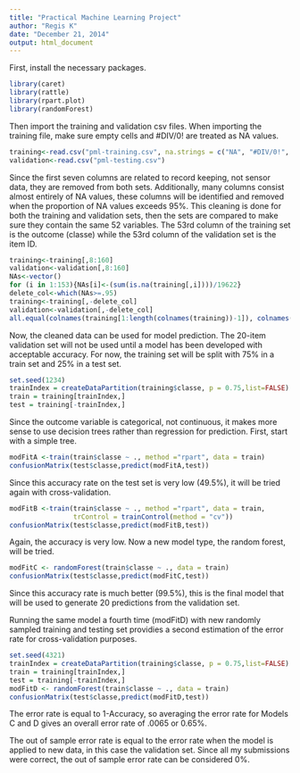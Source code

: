 ```yaml
---
title: "Practical Machine Learning Project"
author: "Regis K"
date: "December 21, 2014"
output: html_document
---
```


First, install the necessary packages.

```r
library(caret)
library(rattle)
library(rpart.plot)
library(randomForest)
```

Then import the training and validation csv files. When importing the training file, make sure empty cells and #DIV/0! are treated as NA values.

```r
training<-read.csv("pml-training.csv", na.strings = c("NA", "#DIV/0!", ""))
validation<-read.csv("pml-testing.csv")
```

Since the first seven columns are related to record keeping, not sensor data, they are removed from both sets. Additionally, many columns consist almost entirely of NA values, these columns will be identified and removed when the proportion of NA values exceeds 95%. This cleaning is done for both the training and validation sets, then the sets are compared to make sure they contain the same 52 variables. The 53rd column of the training set is the outcome (classe) while the 53rd column of the validation set is the item ID.

```r
training<-training[,8:160]
validation<-validation[,8:160]
NAs<-vector()
for (i in 1:153){NAs[i]<-(sum(is.na(training[,i])))/19622}
delete_col<-which(NAs>=.95)
training<-training[,-delete_col]
validation<-validation[,-delete_col]
all.equal(colnames(training[1:length(colnames(training))-1]), colnames(validation[1:length(colnames(validation))-1]))
```

Now, the cleaned data can be used for model prediction. The 20-item validation set will not be used until a model has been developed with acceptable accuracy. For now, the training set will be split with 75% in a train set and 25% in a test set.

```r
set.seed(1234)
trainIndex = createDataPartition(training$classe, p = 0.75,list=FALSE)
train = training[trainIndex,]
test = training[-trainIndex,]
```

Since the outcome variable is categorical, not continuous, it makes more sense to use decision trees rather than regression for prediction. First, start with a simple tree.

```r
modFitA <-train(train$classe ~ ., method ="rpart", data = train)
confusionMatrix(test$classe,predict(modFitA,test))
```

Since this accuracy rate on the test set is very low (49.5%), it will be tried again with cross-validation.

```r
modFitB <-train(train$classe ~ ., method ="rpart", data = train,
                trControl = trainControl(method = "cv"))
confusionMatrix(test$classe,predict(modFitB,test))
```

Again, the accuracy is very low. Now a new model type, the random forest, will be tried.
```r
modFitC <- randomForest(train$classe ~ ., data = train)
confusionMatrix(test$classe,predict(modFitC,test))
```

Since this accuracy rate is much better (99.5%), this is the final model that will be used to generate 20 predictions from the validation set. 

Running the same model a fourth time (modFitD) with new randomly sampled training and testing set providies a second estimation of the error rate for cross-validation purposes.
```r
set.seed(4321)
trainIndex = createDataPartition(training$classe, p = 0.75,list=FALSE)
train = training[trainIndex,]
test = training[-trainIndex,]
modFitD <- randomForest(train$classe ~ ., data = train)
confusionMatrix(test$classe,predict(modFitD,test))
```

The error rate is equal to 1-Accuracy, so averaging the error rate for Models C and D gives an overall error rate of .0065 or 0.65%.

The out of sample error rate is equal to the error rate when the model is applied to new data, in this case the validation set. Since all my submissions were correct, the out of sample error rate can be considered 0%. 

